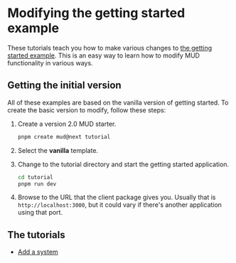# Modifying the getting started example

These tutorials teach you how to make various changes to [the getting started example](https://github.com/latticexyz/mud/tree/main/examples/minimal).
This is an easy way to learn how to modify MUD functionality in various ways.

## Getting the initial version

All of these examples are based on the vanilla version of getting started.
To create the basic version to modify, follow these steps:

1. Create a version 2.0 MUD starter.

   ```bash
   pnpm create mud@next tutorial
   ```

1. Select the **vanilla** template.

1. Change to the tutorial directory and start the getting started application.

   ```bash
   cd tutorial
   pnpm run dev
   ```

1. Browse to the URL that the client package gives you.
   Usually that is `http://localhost:3000`, but it could vary if there's another application using that port.

## The tutorials

- [Add a system](minimal/add-system)
